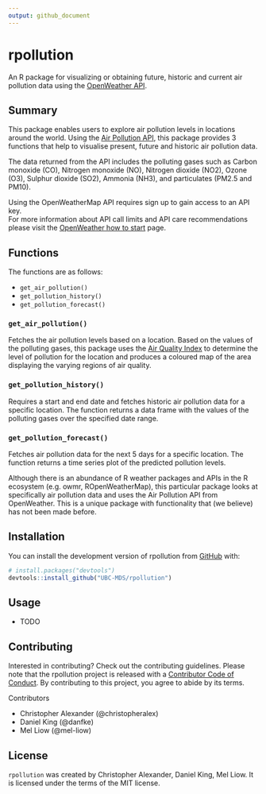```yaml
---
output: github_document
---
```


<!-- README.md is generated from README.Rmd. Please edit that file -->

# rpollution

<!-- badges: start -->
<!-- badges: end -->

An R package for visualizing or obtaining future, historic and current air pollution data using the [OpenWeather API](https://openweathermap.org).

## Summary
This package enables users to explore air pollution levels in locations around the world.
Using the [Air Pollution API](https://openweathermap.org/api/air-pollution), this package provides 3 functions that help to visualise present, future and historic air pollution data.  

The data returned from the API includes the polluting gases such as Carbon monoxide (CO), Nitrogen monoxide (NO), Nitrogen dioxide (NO2), Ozone (O3), Sulphur dioxide (SO2), Ammonia (NH3), and particulates (PM2.5 and PM10).

Using the OpenWeatherMap API requires sign up to gain access to an API key.   
For more information about API call limits and API care recommendations please visit the [OpenWeather how to start](https://openweathermap.org/appid) page.

## Functions
The functions are as follows:

- `get_air_pollution()`
- `get_pollution_history()`
- `get_pollution_forecast()`

### `get_air_pollution()`
Fetches the air pollution levels based on a location. Based on the values of the polluting gases, this package uses the [Air Quality Index](https://en.wikipedia.org/wiki/Air_quality_index#CAQI) to determine the level of pollution for the location and produces a coloured map of the area displaying the varying regions of air quality.

### `get_pollution_history()`
Requires a start and end date and fetches historic air pollution data for a specific location. The function returns a data frame with the values of the polluting gases over the specified date range.

### `get_pollution_forecast()`
Fetches air pollution data for the next 5 days for a specific location. The function returns a time series plot of the predicted pollution levels.

Although there is an abundance of R weather packages and APIs in the R ecosystem (e.g. owmr, ROpenWeatherMap), this particular package looks at specifically air pollution data and uses the Air Pollution API from OpenWeather. This is a unique package with functionality that (we believe) has not been made before.

## Installation

You can install the development version of rpollution from [GitHub](https://github.com/UBC-MDS/rpollution) with:

``` r
# install.packages("devtools")
devtools::install_github("UBC-MDS/rpollution")
```

## Usage

- TODO

## Contributing

Interested in contributing? Check out the contributing guidelines. Please note that the rpollution project is released with a [Contributor Code of Conduct](https://github.com/UBC-MDS/rpollution/blob/master/CODE_OF_CONDUCT.md). By contributing to this project, you agree to abide by its terms.

Contributors

- Christopher Alexander (@christopheralex)
- Daniel King (@danfke)
- Mel Liow (@mel-liow)

## License

`rpollution` was created by Christopher Alexander, Daniel King, Mel Liow. It is licensed under the terms of the MIT license.
